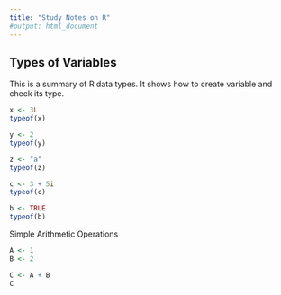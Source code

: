 ```yaml
---
title: "Study Notes on R"
#output: html_document
---
```



## Types of Variables
This is a summary of R data types. It shows how to create variable and check its type. 

```r
x <- 3L
typeof(x)

y <- 2
typeof(y)

z <- "a"
typeof(z)

c <- 3 + 5i
typeof(c)

b <- TRUE
typeof(b)
```


Simple Arithmetic Operations

```r
A <- 1
B <- 2

C <- A + B
C
```

